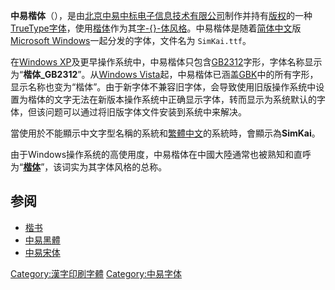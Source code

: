 {{noteTA
|G1=IT
}}
{{Infobox font
| name             = 中易楷体
| familyname       = 中易楷体
| image            = [[File:中易楷体样本.png|220px]]
| image_size       = 
| alt              = 
| style            = [[楷书|楷书]]
| classifications  = [[書法|書法]]
| creator          = 中易
| commissioned_by  = 
| foundry          = [[微软|微软]]
| foundries        = 
| trademark        = 
| creationdate     = 
| releasedate      = 
| characters       = 
| glyphs           = 
| license          = 专属字体
| based_on         =
| variations       = 
| aka              = 楷体_GB2312
| metrically_compatible_with = 
| sample           = [[File:SimKaiSample.PNG|200px]]
| shown_here       =
| sample_fullimage = 
| website          = 
| latest_release_version = 7.01
| latest_release_date    = 
| arabic           = 
| cyrillic         = yes
| devangari        = 
| greek            = yes
| hebrew           = 
| ipa              = 
| latin            = yes
}}

'''中易楷体'''（{{lang-en|SimKai}}），是由[[北京中易中标电子信息技术有限公司|北京中易中标电子信息技术有限公司]]制作并持有[[版权|版权]]的一种[[TrueType|TrueType]][[计算机字体|字体]]，使用[[楷体|楷体]]作为其[[汉字字体风格|字-{}-体风格]]。中易楷体是随着[[简体中文|简体中文]]版[[Microsoft_Windows|Microsoft Windows]]一起分发的字体，文件名为 <code>SimKai.ttf</code>。

在[[Windows_XP|Windows XP]]及更早操作系统中，中易楷体只包含[[GB2312|GB2312]]字形，字体名称显示为“'''楷体_GB2312'''”。从[[Windows_Vista|Windows Vista]]起，中易楷体已涵盖[[GBK|GBK]]中的所有字形，显示名称也变为“楷体”。由于新字体不兼容旧字体，会导致使用旧版操作系统中设置为楷体的文字无法在新版本操作系统中正确显示字体，转而显示为系统默认的字体，但该问题可以通过将旧版字体文件安装到系统中来解决。

當使用於不能顯示中文字型名稱的系統和[[繁體中文|繁體中文]]的系統時，會顯示為'''SimKai'''。

由于Windows操作系统的高使用度，中易楷体在中國大陸通常也被熟知和直呼为“'''[[楷书|楷体]]'''”，该词实为其字体风格的总称。
==参阅==
* [[楷书|楷书]]
* [[中易黑體|中易黑體]]
* [[中易宋体|中易宋体]]

{{Compu-stub}}
{{Windows字体}}
[[Category:漢字印刷字體|Category:漢字印刷字體]]
[[Category:中易字体|Category:中易字体]]